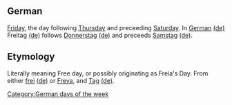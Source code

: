 ==German==
[[Friday]], the day following [[Thursday]] and preceeding [[Saturday]]. In [[German]] [[:de:German|(de)]] Freitag [[:de:Freitag|(de)]] follows [[Donnerstag]] [[:de:Donnerstag|(de)]] and preceeds [[Samstag]] [[:de:Samstag|(de)]].

==Etymology==
Literally meaning Free day, or possibly originating as Freia's Day. From either [[frei]] [[:de:frei|(de)]] or [[Freya]], and [[Tag]] [[:de:Tag|(de)]].

[[Category:German days of the week]]